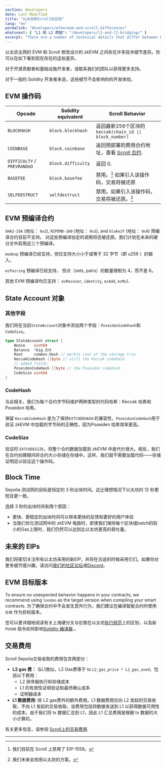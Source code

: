 ```yaml
---
section: developers
date: Last Modified
title: "以太坊和Scroll的区别"
lang: "en"
permalink: "developers/ethereum-and-scroll-differences"
whatsnext: { "L1 和 L2 跨链": "/developers/l1-and-l2-bridging/" }
excerpt: "There are a number of technical details that differ between Ethereum mainnet's EVM and Scroll's modified design for a zkEVM. Below you can see those differences as they exist now."
---
```



以太坊主网的 EVM 和 Scroll 修改设计的 zkEVM 之间存在许多技术细节差异。你可以在如下看到现在存在的这些差异。

对于开源贡献者和基础设施开发者，请联系我们的团队以获得更多支持。

<Aside type="tip" title="不用担心!">
  对于一般的 Solidity 开发者来说，这些细节不会影响你的开发体验。
</Aside>

## EVM 操作码

| Opcode                      | Solidity equivalent | Scroll Behavior                                                                                            |
| --------------------------- | ------------------- | ---------------------------------------------------------------------------------------------------------- |
| `BLOCKHASH`                 | `block.blockhash`   | 返回最新256个区块的 `keccak(chain_id \|\| block_number)`                                     |
| `COINBASE`                  | `block.coinbase`    | 返回预部署的费用合约地址，查看 [Scroll 合约](/developers/scroll-contracts). |
| `DIFFICULTY` / `PREVRANDAO` | `block.difficulty`  | 返回 0.                                                                                                 |
| `BASEFEE`                   | `block.basefee`     | 禁用。[^eip1559] 如果引入该操作码，交易将被还原                       |
| `SELFDESTRUCT`              | `selfdestruct`      | 禁用。如果引入该操作码，交易将被还原。[^willadpot]                      |

[^eip1559]: 我们目前在 Scroll 上禁用了 EIP-1559。
[^willadpot]: 我们未来会改用以太坊的方案。

## EVM 预编译合约

`SHA2-256` (地址： `0x2`), `RIPEMD-160` (地址： `0x3`), and `blake2f` (地址： `0x9`) 预编译合约目前不支持。 对这些预编译协定的调用将还被还原。我们计划在未来的硬分叉中启用这三个预编译。

`modexp` 预编译已经支持，但仅支持大小小于或等于 32 字节（即 u256 ）的输入。

`ecPairing` 预编译已经支持， 但点（sets, pairs）的数量限制为 4，而不是 6。

其他 EVM 预编译均已支持： `ecRecover`, `identity`, `ecAdd`, `ecMul`.

## State Account 对象

### **其他字段**

我们将在当前`StateAccount`对象中添加两个字段：`PoseidonCodehash`和`CodeSize`。

```go
type StateAccount struct {
	Nonce    uint64
	Balance  *big.Int
	Root     common.Hash // merkle root of the storage trie
	KeccakCodeHash []byte // still the Keccak codehash
	// added fields
	PoseidonCodeHash []byte // the Poseidon codehash
	CodeSize uint64
}
```

### **CodeHash**

与此相关，我们为每个合约字节码维护两种类型的代码哈希：Keccak 哈希和 Poseidon 哈希。

保留 `KeccakCodeHash` 是为了保持`EXTCODEHASH` 的兼容性，`PoseidonCodeHash`用于验证 zkEVM 中加载的字节码的正确性，因为Poseiden 哈希效率更高。

### CodeSize

验证时 `EXTCODESIZE`，将整个合约数据加载到 zkEVM 中是代价很大。相反，我们在合约创建期间将合约大小存储在存储中。这样，我们就不需要加载代码——存储证明足以验证这个操作码。

## **Block Time**

Sepolia 测试网的目标是恒定的 3 秒出块时间。这比理想情况下以太坊的 12 秒更短且更一致。

选择 3 秒的出块时间有两个原因：

- 更快、更稳定的出块时间可以带来更快的反馈和更好的用户体验
- 当我们优化测试网中的 zkEVM 电路时，即使我们保持每个区块或batch的较小的Gas上限时，我们仍然可以达到比以太坊更高的吞吐量。

## 未来的 EIPs

我们将密切关注所有以太坊采用的新EIP，并将在合适的时候采用它们。如果你对更多细节感兴趣，请访问[我们的社区论坛](https://community.scroll.io)或[Discord](https://discord.gg/scroll)。

## EVM 目标版本

To ensure no unexpected behavior happens in your contracts, we recommend using `london` as the target version when compiling your smart contracts.
为了确保合约中不会发生意外行为，我们建议在编译智能合约时使用 `伦敦` 作为目标版本。

您可以更详细地阅读有关上海硬分叉与伦敦在以太坊[执行规范](https://github.com/ethereum/execution-specs/blob/master/network-upgrades/mainnet-upgrades/shanghai.md)上的区别，以及新 `PUSH0` 指令如何影响[Solidity 编译器](https://blog.soliditylang.org/2023/05/10/solidity-0.8.20-release-announcement/).。

## 交易费用

Scroll Sepolia交易收取的费用包含两部分：

- **L2 gas 费：** 与L1类似，L2 Gas费等于 to `L2_gas_price * L2_gas_used`，包括以下费用：
  - L2 排序器执行和存储成本
  - L1 的有效性证明验证和最终确认成本
  - 证明器成本
- **L1 数据费用:** 除 L2 gas费外的额外费用。L1 数据费用仅向 L2 发起的交易收取，不向 L1 发起的交易收取。该费用包括将数据发送到 L1 以获得数据可用性的成本。由于我们将 tx 数据汇总到 L1，因此 L1 汇总费用是根据 tx 数据的大小计算的。

有关更多信息，请参阅 [Scroll上的交易费用](/developers/transaction-fees-on-scroll).

---
